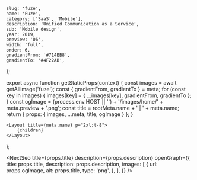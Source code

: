 
	slug: 'fuze',
	name: 'Fuze',
	category: ['SaaS', 'Mobile'],
	description: 'Unified Communication as a Service',
	sub: 'Mobile design',
	year: 2019,
	preview: '06',
	width: 'full',
	order: 6,
	gradientFrom: '#714EB8',
	gradientTo: '#4F22AB',
};

export async function getStaticProps(context) {
	const images = await getAllImage('fuze');
	const { gradientFrom, gradientTo } = meta;
	for (const key in images) {
		images[key] = { ...images[key], gradientFrom, gradientTo };
	}
	const ogImage =
		(process.env.HOST || '') + '/images/home/' + meta.preview + '.png';
	const title = rootMeta.name + ' | ' + meta.name;
	return { props: { images, ...meta, title, ogImage } };
}

	<Layout title={meta.name} p="2xl:t-8">
		{children}
	</Layout>
);

<NextSeo
	title={props.title}
	description={props.description}
	openGraph={{
		title: props.title,
		description: props.description,
		images: [
			{
				url: props.ogImage,
				alt: props.title,
				type: 'png',
			},
		],
	}}
/>

<Title text="Unified Communication as a Service (UCaaS)" sub="Fuze 2018" />

<FullWidth>
	<Image {...props.images['hero']} />
</FullWidth>

<RegularWidth>
	<Paragraph>
		<div className="mb-3">
			Power every business conversation with Fuze Mobile on the go. Stay
			connected to coworkers, customers and partners anywhere, anytime on any
			device. Seamlessly communicate with one app using voice calling, video
			meetings, contact center, chat messaging and content sharing.
		</div>
	</Paragraph>
</RegularWidth>

<FullWidth>
	<TwoColumns>
		<Image {...props.images['intro_01']} />

    	<Image {...props.images['intro_02']} />
    </TwoColumns>

</FullWidth>

<Header>1 — Main tabs</Header>

<FullWidth>
	<TwoColumns>
<<<<<<< HEAD
		<Image {...props.images['main_01']} caption="Test" />
		<Image {...props.images['main_02']} />
=======
		<Image
			{...props.images['main_01']}
			caption="Hello World"
			captionAlignment="left"
		/>
		<Image
			{...props.images['main_02']}
			caption="Hello World"
			captionAlignment="center"
		/>
>>>>>>> 3d9c0a48098a15bd9171d5e70d718e9c66e15f8e
	</TwoColumns>
	<TwoColumns>
		<Image
			{...props.images['main_03']}
			caption="Hello World"
			captionAlignment="right"
		/>
		<Image
			{...props.images['main_04']}
			caption="Hello World"
			captionAlignment="center"
		/>
	</TwoColumns>
</FullWidth>

<Header>1 — Calling</Header>

<FullWidth>
	<Image {...props.images['call_hero']} />
</FullWidth>

<FullWidth>
	<TwoColumns>
		<Image {...props.images['call_01']} />
		<Image {...props.images['call_02']} />
	</TwoColumns>
	<TwoColumns>
		<Image {...props.images['call_03']} />
		<Image {...props.images['call_04']} />
	</TwoColumns>
</FullWidth>

<Header>1 — Meeting</Header>

<FullWidth>
	<Image {...props.images['meet_hero']} />
</FullWidth>

<FullWidth>
	<TwoColumns>
		<Image {...props.images['meet_01']} />
		<Image {...props.images['meet_02']} />
	</TwoColumns>
	<TwoColumns>
		<Image {...props.images['meet_03']} />
		<Image {...props.images['meet_04']} />
	</TwoColumns>
	<TwoColumns>
		<Image {...props.images['meet_05']} />
		<Image {...props.images['meet_06']} />
	</TwoColumns>
	<TwoColumns>
		<Image {...props.images['meet_07']} />
		<Image {...props.images['meet_08']} />
	</TwoColumns>
</FullWidth>

<Header>1 — Chatting & collaborating</Header>

<FullWidth>
	<Image {...props.images['chat_hero']} />
</FullWidth>

<FullWidth>
	<TwoColumns>
		<Image {...props.images['chat_01']} />
		<Image {...props.images['chat_02']} />
	</TwoColumns>
	<TwoColumns>
		<Image {...props.images['chat_03']} />
		<Image {...props.images['chat_04']} />
	</TwoColumns>
</FullWidth>
